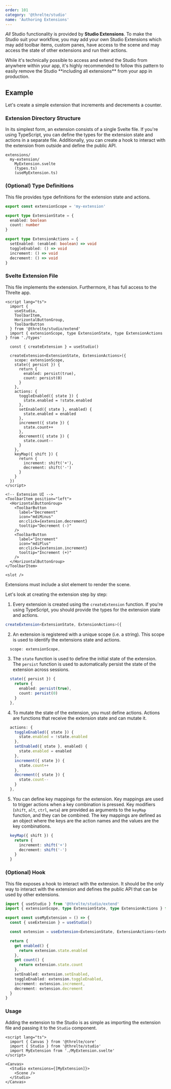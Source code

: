 ```yaml
---
order: 101
category: '@threlte/studio'
name: 'Authoring Extensions'
---
```


_All_ Studio functionality is provided by **Studio Extensions**. To make the
Studio suit your workflow, you may add your own Studio Extensions which may add
toolbar items, custom panes, have access to the scene and may access the state
of other extensions and run their actions.

<Tip type="warning">
  While it's technically possible to access and extend the Studio from anywhere within your app,
  it's highly recommended to follow this pattern to easily remove the Studio **including all
  extensions** from your app in production.
</Tip>

## Example

Let's create a simple extension that increments and decrements a counter.

### Extension Directory Structure

In its simplest form, an extension consists of a single Svelte file. If you're
using TypeScript, you can define the types for the extension state and actions
in a separate file. Additionally, you can create a hook to interact with the
extension from outside and define the public API.

```plaintext
extensions/
  my-extension/
    MyExtension.svelte
    (types.ts)
    (useMyExtension.ts)
```

### (Optional) Type Definitions

This file provides type definitions for the extension state and actions.

```ts title="types.ts"
export const extensionScope = 'my-extension'

export type ExtensionState = {
  enabled: boolean
  count: number
}

export type ExtensionActions = {
  setEnabled: (enabled: boolean) => void
  toggleEnabled: () => void
  increment: () => void
  decrement: () => void
}
```

### Svelte Extension File

This file implements the extension. Furthermore, it has full access to the Threlte app.

```svelte title="MyExtension.svelte"
<script lang="ts">
  import {
    useStudio,
    ToolbarItem,
    HorizontalButtonGroup,
    ToolbarButton
  } from '@threlte/studio/extend'
  import { extensionScope, type ExtensionState, type ExtensionActions } from './types'

  const { createExtension } = useStudio()

  createExtension<ExtensionState, ExtensionActions>({
    scope: extensionScope,
    state({ persist }) {
      return {
        enabled: persist(true),
        count: persist(0)
      }
    },
    actions: {
      toggleEnabled({ state }) {
        state.enabled = !state.enabled
      },
      setEnabled({ state }, enabled) {
        state.enabled = enabled
      },
      increment({ state }) {
        state.count++
      },
      decrement({ state }) {
        state.count--
      }
    },
    keyMap({ shift }) {
      return {
        increment: shift('+'),
        decrement: shift('-')
      }
    }
  })
</script>

<!-- Extension UI -->
<ToolbarItem position="left">
  <HorizontalButtonGroup>
    <ToolbarButton
      label="Decrement"
      icon="mdiMinus"
      on:click={extension.decrement}
      tooltip="Decrement (-)"
    />
    <ToolbarButton
      label="Increment"
      icon="mdiPlus"
      on:click={extension.increment}
      tooltip="Increment (+)"
    />
  </HorizontalButtonGroup>
</ToolbarItem>

<slot />
```

<Tip type="warning">Extensions must include a slot element to render the scene.</Tip>

Let's look at creating the extension step by step:

1. Every extension is created using the `createExtension` function. If you're
   using TypeScript, you should provide the types for the extension state and
   actions.

```ts
createExtension<ExtensionState, ExtensionActions>({
```

2. An extension is registered with a unique scope (i.e. a string). This scope is
   used to identify the extensions state and actions.

```ts
  scope: extensionScope,
```

3. The `state` function is used to define the initial state of the extension.
   The `persist` function is used to automatically persist the state of the
   extension across sessions.

```ts
  state({ persist }) {
    return {
      enabled: persist(true),
      count: persist(0)
    }
  },
```

4. To mutate the state of the extension, you must define actions. Actions are
   functions that receive the extension state and can mutate it.

```ts
  actions: {
    toggleEnabled({ state }) {
      state.enabled = !state.enabled
    },
    setEnabled({ state }, enabled) {
      state.enabled = enabled
    },
    increment({ state }) {
      state.count++
    },
    decrement({ state }) {
      state.count--
    }
  },
```

5. You can define key mappings for the extension. Key mappings are used to
   trigger actions when a key combination is pressed. Key modifiers (`shift`,
   `alt`, `ctrl`, `meta`) are provided as arguments to the `keyMap` function,
   and they can be combined. The key mappings are defined as an object where the
   keys are the action names and the values are the key combinations.

```ts
  keyMap({ shift }) {
    return {
      increment: shift('+')
      decrement: shift('-')
    }
  }
```

### (Optional) Hook

This file exposes a hook to interact with the extension. It should be the only
way to interact with the extension and defines the public API that can be used
by other extensions.

```ts title="useMyExtension.ts"
import { useStudio } from '@threlte/studio/extend'
import { extensionScope, type ExtensionState, type ExtensionActions } from './types'

export const useMyExtension = () => {
  const { useExtension } = useStudio()

  const extension = useExtension<ExtensionState, ExtensionActions>(extensionScope)

  return {
    get enabled() {
      return extension.state.enabled
    },
    get count() {
      return extension.state.count
    },
    setEnabled: extension.setEnabled,
    toggleEnabled: extension.toggleEnabled,
    increment: extension.increment,
    decrement: extension.decrement
  }
}
```

### Usage

Adding the extension to the Studio is as simple as importing the extension file
and passing it to the `Studio` component.

```svelte
<script lang="ts">
  import { Canvas } from '@threlte/core'
  import { Studio } from '@threlte/studio'
  import MyExtension from './MyExtension.svelte'
</script>

<Canvas>
  <Studio extensions={[MyExtension]}>
    <Scene />
  </Studio>
</Canvas>
```
